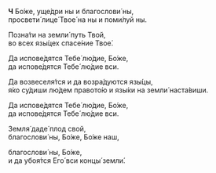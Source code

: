 **Ч** Бо́же, уще́дри ны и благослови́ ны,  
просвети́ лице́ Твое́ на ны и поми́луй ны.

Позна́ти на земли́ путь Твой,  
во всех язы́цех спасе́ние Твое́.

Да испове́дятся Тебе́ лю́дие, Бо́же,  
да испове́дятся Тебе́ лю́дие вси.

Да возвеселя́тся и да возра́дуются язы́цы,  
я́ко су́диши лю́дем правото́ю и язы́ки на земли́ наста́виши.

Да испове́дятся Тебе́ лю́дие, Бо́же,  
да испове́дятся Тебе́ лю́дие вси.

Земля́ даде́ плод свой,  
благослови́ ны, Бо́же, Бо́же наш,

благослови́ ны, Бо́же,  
и да убоя́тся Его́ вси концы́ земли́.
